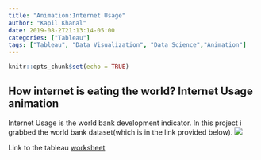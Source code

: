 ```yaml
---
title: "Animation:Internet Usage"
author: "Kapil Khanal"
date: 2019-08-2T21:13:14-05:00
categories: ["Tableau"]
tags: ["Tableau", "Data Visualization", "Data Science","Animation"]
---
```


```r
knitr::opts_chunk$set(echo = TRUE)
```

## How internet is eating the world? Internet Usage animation
Internet Usage is the world bank development indicator. In this project i grabbed the world bank dataset(which is in the link provided below). 
![](/post/internetusage_files/internetUsage.gif)

Link to the tableau <a href = "https://public.tableau.com/shared/NXKC4HKX7?:display_count=yes&:origin=viz_share_link">worksheet</a>

